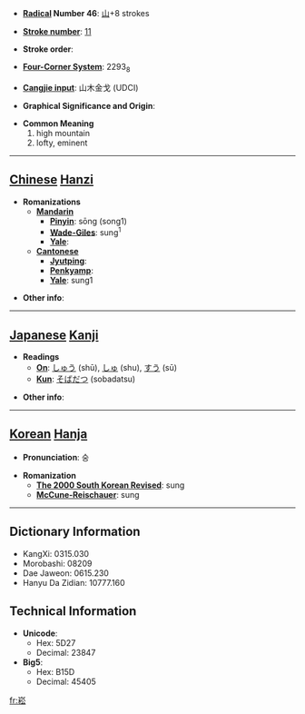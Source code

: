 * '''[[Wiktionary:Chinese radical index| Radical]] Number 46''': [[Wiktionary:Chinese radical index 山|山]]+8 strokes

* '''[[Wiktionary:Chinese total strokes index|Stroke number]]''': [[Wiktionary:Chinese total strokes index 11|11]]

* '''Stroke order''': 

* '''[[Wiktionary:Chinese four corner index|Four-Corner System]]''': 2293<sub>8</sub>

* '''[[Wiktionary:Chinese Cangjie index|Cangjie input]]''': 山木金戈 (UDCI)

* '''Graphical Significance and Origin''': 

* '''Common Meaning'''
*#high mountain
*# lofty, eminent


----

== [[Chinese]] [[Hanzi]] ==

* '''Romanizations'''
** '''[[Mandarin]]'''
*** '''[[Pinyin]]''': sōng (song1)
*** '''[[Wade-Giles]]''': sung<sup>1</sup>
*** '''[[Yale]]''': 
** '''[[Cantonese]]'''
*** '''[[Jyutping]]''':
*** '''[[Penkyamp]]''': 
*** '''[[Yale]]''': sung1

* '''Other info''': 

----

== [[Japanese]] [[Kanji]] ==

* '''Readings'''
** '''[[On]]''': [[しゅう]] (shū), [[しゅ]] (shu), [[すう]] (sū)
** '''[[Kun]]''': [[そばだつ]] (sobadatsu)

* '''Other info''':  

----

== [[Korean]] [[Hanja]] ==

* '''Pronunciation''': 숭

* '''Romanization'''
** '''[[The 2000 South Korean Revised Romanization|The 2000 South Korean Revised]]''': sung
** '''[[McCune-Reischauer]]''': sung

----

== Dictionary Information ==

* KangXi: 0315.030
* Morobashi: 08209
* Dae Jaweon: 0615.230
* Hanyu Da Zidian: 10777.160

== Technical Information ==

* '''Unicode''':
** Hex: 5D27
** Decimal: 23847
* '''Big5''':
** Hex: B15D
** Decimal: 45405

[[fr:崧]]